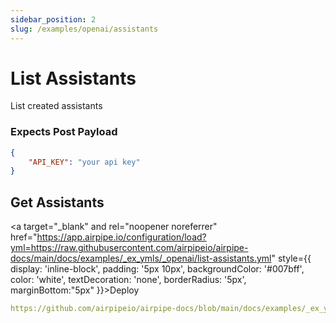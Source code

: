 ```yaml
---
sidebar_position: 2
slug: /examples/openai/assistants
---
```


# List Assistants

List created assistants

### Expects Post Payload

```json
{
    "API_KEY": "your api key"
}
```

## Get Assistants
<a target="_blank" and rel="noopener noreferrer" href="https://app.airpipe.io/configuration/load?yml=https://raw.githubusercontent.com/airpipeio/airpipe-docs/main/docs/examples/_ex_ymls/_openai/list-assistants.yml" style={{ display: 'inline-block', padding: '5px 10px', backgroundColor: '#007bff', color: 'white', textDecoration: 'none', borderRadius: '5px', marginBottom:"5px" }}>Deploy</a>
```yml reference title="List Assistants"
https://github.com/airpipeio/airpipe-docs/blob/main/docs/examples/_ex_ymls/_openai/list-assistants.yml#L1-L18
```
